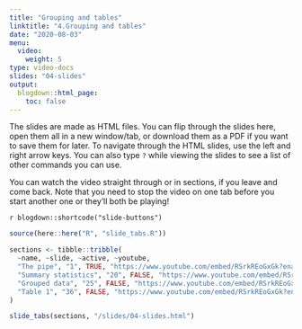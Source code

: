 ```yaml
---
title: "Grouping and tables"
linktitle: "4.Grouping and tables"
date: "2020-08-03"
menu:
  video:
    weight: 5
type: video-docs
slides: "04-slides"
output:
  blogdown::html_page:
    toc: false
---
```


The slides are made as  HTML files. You can flip through the slides here, open them all in a new window/tab, or download them as a PDF if you want to save them for later. To navigate through the HTML slides, use the left and right arrow keys. You can also type `?` while viewing the slides to see a list of other commands you can use.

You can watch the video straight through or in sections, if you leave and come back. Note that you need to stop the video on one tab before you start another one or they'll both be playing!

`r blogdown::shortcode("slide-buttons")`

```r
source(here::here("R", "slide_tabs.R"))

sections <- tibble::tribble(
  ~name, ~slide, ~active, ~youtube,
  "The pipe", "1", TRUE, "https://www.youtube.com/embed/RSrkREoGxGk?enablejsapi=1&modestbranding=1&rel=0&start=3",
  "Summary statistics", "20", FALSE, "https://www.youtube.com/embed/RSrkREoGxGk?enablejsapi=1&modestbranding=1&rel=0&start=765",
  "Grouped data", "25", FALSE, "https://www.youtube.com/embed/RSrkREoGxGk?enablejsapi=1&modestbranding=1&rel=0&start=1238",
  "Table 1", "36", FALSE, "https://www.youtube.com/embed/RSrkREoGxGk?enablejsapi=1&modestbranding=1&rel=0&start=1695"
) 

slide_tabs(sections, "/slides/04-slides.html")
```

